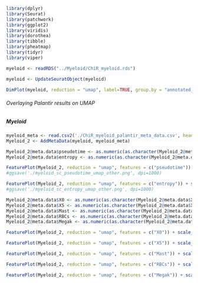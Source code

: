 ```r
library(dplyr)
library(Seurat)
library(patchwork)
library(ggplot2)
library(viridis)
library(dorothea)
library(tibble)
library(pheatmap)
library(tidyr)
library(viper)
```

```r
myeloid <- readRDS("../Myeloid/ChiR_myeloid.rds")
```

```r
myeloid <- UpdateSeuratObject(myeloid)
```

```r
DimPlot(myeloid, reduction = "umap", label=TRUE, group.by = "annotated_names") + NoLegend()
```

###### Overlaying Palantir results on UMAP

##### Myeloid
```r
myeloid_meta <- read.csv2('./ChiR_myeloid_palantir_meta_data.csv', header=TRUE, sep=',', row.names = 1)
Myeloid_2 <- AddMetaData(myeloid, myeloid_meta)

Myeloid_2@meta.data$pseudotime <- as.numeric(as.character(Myeloid_2@meta.data$pseudotime))
Myeloid_2@meta.data$entropy <- as.numeric(as.character(Myeloid_2@meta.data$entropy))
```

```r
FeaturePlot(Myeloid_2, reduction = "umap", features = c("pseudotime")) + scale_color_gradientn(colors=c("blue", "turquoise2","yellow","red","red4"), oob=scales::squish, limits=c(0,0.6))
#ggsave('./myeloid_sc_pseudotime_umap_other.png', dpi=1000)

FeaturePlot(Myeloid_2, reduction = "umap", features = c("entropy")) + scale_color_gradientn(colors=c("blue", "turquoise2","yellow","red","red4"), oob=scales::squish, limits=c(0.7,1))
#ggsave('./myeloid_sc_entropy_umap_other.png', dpi=1000)
```

```r
Myeloid_2@meta.data$X0 <- as.numeric(as.character(Myeloid_2@meta.data$X0))
Myeloid_2@meta.data$X5 <- as.numeric(as.character(Myeloid_2@meta.data$X5))
Myeloid_2@meta.data$Mast <- as.numeric(as.character(Myeloid_2@meta.data$Mast))
Myeloid_2@meta.data$RBCs <- as.numeric(as.character(Myeloid_2@meta.data$RBCs))
Myeloid_2@meta.data$Megak <- as.numeric(as.character(Myeloid_2@meta.data$Megak))
```

```r
FeaturePlot(Myeloid_2, reduction = "umap", features = c("X0")) + scale_color_gradientn(colors=c("blue", "turquoise2","yellow","red","red4"), oob=scales::squish, limits=c(0,0.5))

FeaturePlot(Myeloid_2, reduction = "umap", features = c("X5")) + scale_color_gradientn(colors=c("blue", "turquoise2","yellow","red","red4"), oob=scales::squish, limits=c(0,0.5))

FeaturePlot(Myeloid_2, reduction = "umap", features = c("Mast")) + scale_color_gradientn(colors=c("blue", "turquoise2","yellow","red","red4"), oob=scales::squish, limits=c(0,0.5))

FeaturePlot(Myeloid_2, reduction = "umap", features = c("RBCs")) + scale_color_gradientn(colors=c("blue", "turquoise2","yellow","red","red4"), oob=scales::squish, limits=c(0,0.5))

FeaturePlot(Myeloid_2, reduction = "umap", features = c("Megak")) + scale_color_gradientn(colors=c("blue", "turquoise2","yellow","red","red4"), oob=scales::squish, limits=c(0,0.5))
```


